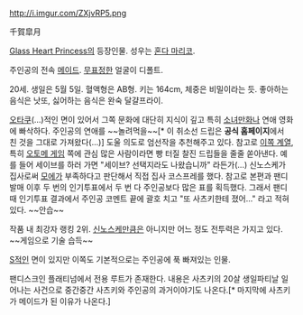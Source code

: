 http://i.imgur.com/ZXjvRP5.png

千賀皐月

[[Glass Heart Princess]]의 등장인물. 성우는 [[혼다 마리코]].

주인공의 전속 [[메이드]]. [[무표정]]한 얼굴이 디폴트.

20세. 생일은 5월 5일. 혈액형은 AB형. 키는 164cm, 체중은 비밀이라는 듯. 좋아하는 음식은 낫또, 싫어하는 음식은 완숙 달걀프라이.

[[오타쿠]](...)적인 면이 있어서 그쪽 문화에 대단히 지식이 깊고 특히 [[소녀만화]]나 연애 영화에 빠삭하다. 주인공의 연애를 ~~놀려먹을~~[* 이 취소선 드립은 '''공식 홈페이지'''에서 친 것을 그대로 가져왔다(...)] 도울 의도로 엄선작을 추천해주고 있다. 참고로 [[게임|이쪽 계열]], 특히 [[오토메 게임]] 쪽에 관심 많은 사람이라면 빵 터질 찰진 드립들을 줄줄 쏟아낸다. 예를 들어 세이브를 하러 가면 "세이브? 선택지라도 나왔습니까" 라든가(...) 신노스케가 집사로써 [[모에]]가 부족하다고 판단해서 직접 집사 코스프레를 했다. 참고로 본편과 팬디 발매 이후 두 번의 인기투표에서 두 번 다 주인공보다 많은 표를 획득했다. 그래서 팬디 때 인기투표 결과에서 주인공 코멘트 끝에 괄호 치고 "또 사츠키한테 졌어..." 라고 적혀있다. ~~안습~~

작품 내 최강자 랭킹 2위. [[마사키 신노스케|신노스케]]만큼은 아니지만 어느 정도 전투력은 가지고 있다. ~~게임으로 기술 습득~~

[[사디즘|S]]적인 면이 있지만 이쪽도 기본적으로는 주인공에 푹 빠져있는 인물.

팬디스크인 플래티넘에서 전용 루트가 존재한다. 내용은 사츠키의 20살 생일파티날 일어나는 사건으로 중간중간 사츠키와 주인공의 과거이야기도 나온다.[* 마지막에 사츠키가 메이드가 된 이유가 나온다.]
